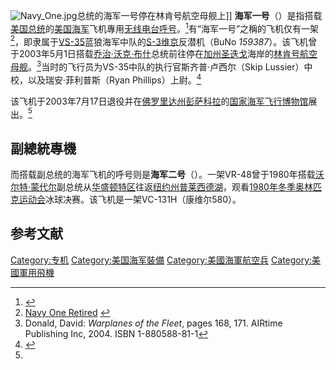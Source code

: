 {{noteTA
|1=zh:佐治;zh-hans:乔治;zh-hk:佐治;zh-sg:乔治;zh-tw:喬治;zh-cn:乔治
}}
[[File:Navy_One.jpg|thumb]]总统的海军一号停在林肯号航空母舰上]]
'''海军一号'''（{{lang|en|Navy One}}）是指搭载[[美国总统|美国总统]]的[[美国海军|美国海军]]飞机專用[[无线电台呼号|无线电台呼号]]。<ref>{{cite web| url = http://www.faa.gov/air_traffic/publications/atpubs/ATC/atc0204.html| title = Order 7110.65R (Air Traffic Control) §2-4-20 ¶7| accessdate = 2007-08-27| date = 2007-03-14| publisher = Federal Aviation Administration| archive-date = 2009-10-12| archive-url = https://web.archive.org/web/20091012042224/http://www.faa.gov/air_traffic/publications/atpubs/ATC/atc0204.html| dead-url = no}}</ref>有“海军一号”之稱的飞机仅有一架<ref>[http://www.codeonemagazine.com/events/oct_03/oct03_events23.html Navy One Retired] {{webarchive|url=https://web.archive.org/web/20061024201309/http://www.codeonemagazine.com/events/oct_03/oct03_events23.html |date=2006-10-24 }}</ref>，即隶属于[[VS-35|VS-35]]蓝狼海军中队的[[S-3维京|S-3维京]]反潜机（BuNo ''159387''）。该飞机曾于2003年5月1日搭载[[乔治·沃克·布什|乔治·沃克·布什]]总统前往停在[[加州|加州]][[圣迭戈|圣迭戈]]海岸的[[林肯号航空母舰|林肯号航空母舰]]。<ref name="Donald">Donald, David: ''Warplanes of the Fleet'', pages 168, 171. AIRtime Publishing Inc, 2004. ISBN 1-880588-81-1</ref>当时的飞行员为VS-35中队的执行官斯齐普·卢西尔（Skip Lussier）中校，以及瑞安·菲利普斯（Ryan Phillips）上尉。<ref>{{cite web|url=http://transcripts.cnn.com/TRANSCRIPTS/0305/02/ltm.15.html|title=President Bush's Pilot|date=2003-05-02|access-date=2012-01-11|archive-date=2015-12-22|archive-url=https://web.archive.org/web/20151222124658/http://transcripts.cnn.com/TRANSCRIPTS/0305/02/ltm.15.html|dead-url=no}}</ref>

该飞机于2003年7月17日退役并在[[佛罗里达州|佛罗里达州]][[彭萨科拉_(佛罗里达州)|彭萨科拉]]的[[国家海军飞行博物馆|国家海军飞行博物馆]]展出。<ref name="Donald"/>

==副總統專機==
而搭载副总统的海军飞机的呼号则是'''海军二号'''（{{lang|en|Navy Two}}）。一架VR-48曾于1980年搭载[[沃尔特·蒙代尔|沃尔特·蒙代尔]]副总统从[[华盛顿特区|华盛顿特区]]往返[[纽约州|纽约州]][[普莱西德湖|普莱西德湖]]，观看[[1980年冬季奥林匹克运动会|1980年冬季奥林匹克运动会]]冰球决赛。该飞机是一架VC-131H（康维尔580）。

== 参考文献 ==
{{Reflist}}
{{PresidentialCallsigns}}

[[Category:专机|Category:专机]]
[[Category:美国海军裝備|Category:美国海军裝備]]
[[Category:美國海軍航空兵|Category:美國海軍航空兵]]
[[Category:美國軍用飛機|Category:美國軍用飛機]]